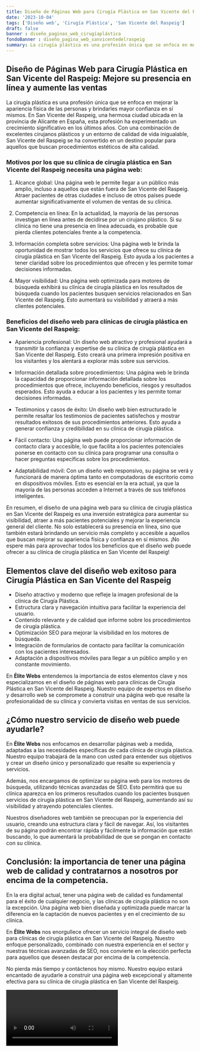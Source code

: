 ```yaml
---
title: Diseño de Páginas Web para Cirugía Plástica en San Vicente del Raspeig
date: '2023-10-04'
tags: ['Diseño web', 'Cirugía Plástica', 'San Vicente del Raspeig']
draft: false
banner : diseño_paginas_web_cirugíaplástica
fondoBanner : diseño_pagina_web_sanvicentedelraspeig
summary: La cirugía plástica es una profesión única que se enfoca en mejorar la apariencia física de las personas y brindarles mayor confianza en sí mismos. En San Vicente del Raspeig, una hermosa ciudad ubicada en la provincia de Alicante en España, esta profesión ha experimentado un crecimiento significativo en los últimos años. Con una combinación de excelentes cirujanos plásticos y un entorno de calidad de vida inigualable, San Vicente del Raspeig se ha convertido en un destino popular para aquellos que buscan procedimientos estéticos de alta calidad.
---
```


## Diseño de Páginas Web para Cirugía Plástica en San Vicente del Raspeig: Mejore su presencia en línea y aumente las ventas

La cirugía plástica es una profesión única que se enfoca en mejorar la apariencia física de las personas y brindarles mayor confianza en sí mismos. En San Vicente del Raspeig, una hermosa ciudad ubicada en la provincia de Alicante en España, esta profesión ha experimentado un crecimiento significativo en los últimos años. Con una combinación de excelentes cirujanos plásticos y un entorno de calidad de vida inigualable, San Vicente del Raspeig se ha convertido en un destino popular para aquellos que buscan procedimientos estéticos de alta calidad.

### Motivos por los que su clínica de cirugía plástica en San Vicente del Raspeig necesita una página web:

1. Alcance global: Una página web le permite llegar a un público más amplio, incluso a aquellos que están fuera de San Vicente del Raspeig. Atraer pacientes de otras ciudades e incluso de otros países puede aumentar significativamente el volumen de ventas de su clínica.

2. Competencia en línea: En la actualidad, la mayoría de las personas investigan en línea antes de decidirse por un cirujano plástico. Si su clínica no tiene una presencia en línea adecuada, es probable que pierda clientes potenciales frente a la competencia.

3. Información completa sobre servicios: Una página web le brinda la oportunidad de mostrar todos los servicios que ofrece su clínica de cirugía plástica en San Vicente del Raspeig. Esto ayuda a los pacientes a tener claridad sobre los procedimientos que ofrecen y les permite tomar decisiones informadas.

4. Mayor visibilidad: Una página web optimizada para motores de búsqueda exhibirá su clínica de cirugía plástica en los resultados de búsqueda cuando los pacientes busquen servicios relacionados en San Vicente del Raspeig. Esto aumentará su visibilidad y atraerá a más clientes potenciales.

### Beneficios del diseño web para clínicas de cirugía plástica en San Vicente del Raspeig:

- Apariencia profesional: Un diseño web atractivo y profesional ayudará a transmitir la confianza y expertise de su clínica de cirugía plástica en San Vicente del Raspeig. Esto creará una primera impresión positiva en los visitantes y los alentará a explorar más sobre sus servicios.

- Información detallada sobre procedimientos: Una página web le brinda la capacidad de proporcionar información detallada sobre los procedimientos que ofrece, incluyendo beneficios, riesgos y resultados esperados. Esto ayuda a educar a los pacientes y les permite tomar decisiones informadas.

- Testimonios y casos de éxito: Un diseño web bien estructurado le permite resaltar los testimonios de pacientes satisfechos y mostrar resultados exitosos de sus procedimientos anteriores. Esto ayuda a generar confianza y credibilidad en su clínica de cirugía plástica.

- Fácil contacto: Una página web puede proporcionar información de contacto clara y accesible, lo que facilita a los pacientes potenciales ponerse en contacto con su clínica para programar una consulta o hacer preguntas específicas sobre los procedimientos.

- Adaptabilidad móvil: Con un diseño web responsivo, su página se verá y funcionará de manera óptima tanto en computadoras de escritorio como en dispositivos móviles. Esto es esencial en la era actual, ya que la mayoría de las personas acceden a Internet a través de sus teléfonos inteligentes.

En resumen, el diseño de una página web para su clínica de cirugía plástica en San Vicente del Raspeig es una inversión estratégica para aumentar su visibilidad, atraer a más pacientes potenciales y mejorar la experiencia general del cliente. No solo establecerá su presencia en línea, sino que también estará brindando un servicio más completo y accesible a aquellos que buscan mejorar su apariencia física y confianza en sí mismos. ¡No espere más para aprovechar todos los beneficios que el diseño web puede ofrecer a su clínica de cirugía plástica en San Vicente del Raspeig!

<GifSeo />

<Cta />

## Elementos clave del diseño web exitoso para Cirugía Plástica en San Vicente del Raspeig

- Diseño atractivo y moderno que refleje la imagen profesional de la clínica de Cirugía Plástica.
- Estructura clara y navegación intuitiva para facilitar la experiencia del usuario.
- Contenido relevante y de calidad que informe sobre los procedimientos de cirugía plástica.
- Optimización SEO para mejorar la visibilidad en los motores de búsqueda.
- Integración de formularios de contacto para facilitar la comunicación con los pacientes interesados.
- Adaptación a dispositivos móviles para llegar a un público amplio y en constante movimiento.

En **Élite Webs** entendemos la importancia de estos elementos clave y nos especializamos en el diseño de páginas web para clínicas de Cirugía Plástica en San Vicente del Raspeig. Nuestro equipo de expertos en diseño y desarrollo web se compromete a construir una página web que resalte la profesionalidad de su clínica y convierta visitas en ventas de sus servicios.

## ¿Cómo nuestro servicio de diseño web puede ayudarle?

En **Élite Webs** nos enfocamos en desarrollar páginas web a medida, adaptadas a las necesidades específicas de cada clínica de cirugía plástica. Nuestro equipo trabajará de la mano con usted para entender sus objetivos y crear un diseño único y personalizado que resalte su experiencia y servicios.

Además, nos encargamos de optimizar su página web para los motores de búsqueda, utilizando técnicas avanzadas de SEO. Esto permitirá que su clínica aparezca en los primeros resultados cuando los pacientes busquen servicios de cirugía plástica en San Vicente del Raspeig, aumentando así su visibilidad y atrayendo potenciales clientes.

Nuestros diseñadores web también se preocupan por la experiencia del usuario, creando una estructura clara y fácil de navegar. Así, los visitantes de su página podrán encontrar rápida y fácilmente la información que están buscando, lo que aumentará la probabilidad de que se pongan en contacto con su clínica.

## Conclusión: la importancia de tener una página web de calidad y contratarnos a nosotros por encima de la competencia.

En la era digital actual, tener una página web de calidad es fundamental para el éxito de cualquier negocio, y las clínicas de cirugía plástica no son la excepción. Una página web bien diseñada y optimizada puede marcar la diferencia en la captación de nuevos pacientes y en el crecimiento de su clínica.

En **Élite Webs** nos enorgullece ofrecer un servicio integral de diseño web para clínicas de cirugía plástica en San Vicente del Raspeig. Nuestro enfoque personalizado, combinado con nuestra experiencia en el sector y nuestras técnicas avanzadas de SEO, nos convierte en la elección perfecta para aquellos que deseen destacar por encima de la competencia.

No pierda más tiempo y contáctenos hoy mismo. Nuestro equipo estará encantado de ayudarle a construir una página web excepcional y altamente efectiva para su clínica de cirugía plástica en San Vicente del Raspeig.

<Video />

<CtaBot job='Cirugía Plástica' city='San Vicente del Raspeig'/>

<Gmaps query='San Vicente del Raspeig+españa+maps' />